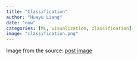 ```yaml
---
title: "Classification"
author: "Huayu Liang"
date: "now"
categories: [ML, visualization, classification]
image: "classification.png"
---
```


Image from the source: [post image](https://vitalflux.com/k-nearest-neighbors-explained-with-python-examples/)

